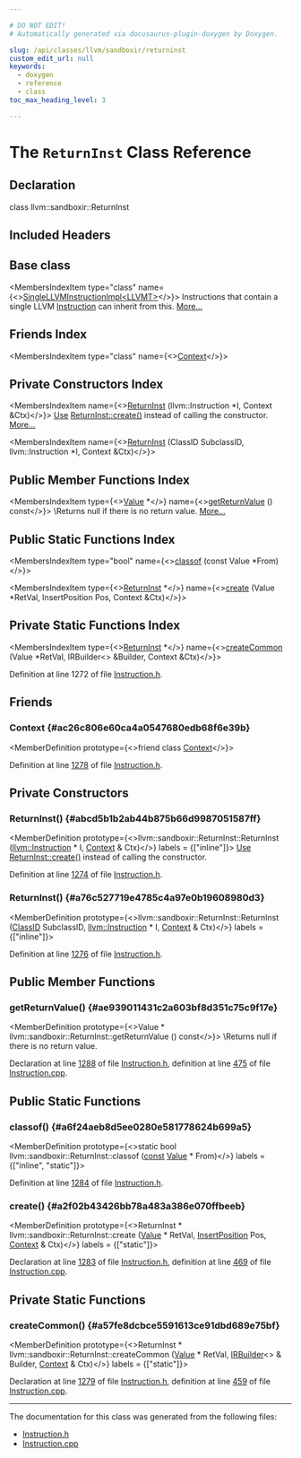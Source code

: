 ```yaml
---

# DO NOT EDIT!
# Automatically generated via docusaurus-plugin-doxygen by Doxygen.

slug: /api/classes/llvm/sandboxir/returninst
custom_edit_url: null
keywords:
  - doxygen
  - reference
  - class
toc_max_heading_level: 3

---
```





# The `ReturnInst` Class Reference

<DoxygenPage pluginConfig={pluginConfig}>



## Declaration

<CodeBlock>class llvm::sandboxir::ReturnInst</CodeBlock>

## Included Headers

<IncludesList>
<IncludesListItem
  filePath="llvm/SandboxIR/Instruction.h"
  permalink="/docs/api/files/include/include/llvm/include/llvm/sandboxir/instruction-h"
  isLocal="true" />
</IncludesList>

## Base class

<MembersIndex>

<MembersIndexItem
  type="class"
  name={<><a href="/docs/api/classes/llvm/sandboxir/singlellvminstructionimpl">SingleLLVMInstructionImpl&lt;LLVMT&gt;</a></>}>
Instructions that contain a single LLVM <a href="/docs/api/classes/llvm/sandboxir/instruction">Instruction</a> can inherit from this. <a href="/docs/api/classes/llvm/sandboxir/singlellvminstructionimpl/#details">More...</a>
</MembersIndexItem>

</MembersIndex>

## Friends Index

<MembersIndex>

<MembersIndexItem
  type="class"
  name={<><a href="#ac26c806e60ca4a0547680edb68f6e39b">Context</a></>}>
</MembersIndexItem>

</MembersIndex>

## Private Constructors Index

<MembersIndex>

<MembersIndexItem
  name={<><a href="#abcd5b1b2ab44b875b66d9987051587ff">ReturnInst</a> (llvm::Instruction &#42;I, Context &amp;Ctx)</>}>
<a href="/docs/api/classes/llvm/sandboxir/use">Use</a> <a href="#a2f02b43426bb78a483a386e070ffbeeb">ReturnInst::create()</a> instead of calling the constructor. <a href="#abcd5b1b2ab44b875b66d9987051587ff">More...</a>
</MembersIndexItem>

<MembersIndexItem
  name={<><a href="#a76c527719e4785c4a97e0b19608980d3">ReturnInst</a> (ClassID SubclassID, llvm::Instruction &#42;I, Context &amp;Ctx)</>}>
</MembersIndexItem>

</MembersIndex>

## Public Member Functions Index

<MembersIndex>

<MembersIndexItem
  type={<><a href="/docs/api/classes/llvm/sandboxir/value">Value</a> &#42;</>}
  name={<><a href="#ae939011431c2a603bf8d351c75c9f17e">getReturnValue</a> () const</>}>
\\Returns null if there is no return value. <a href="#ae939011431c2a603bf8d351c75c9f17e">More...</a>
</MembersIndexItem>

</MembersIndex>

## Public Static Functions Index

<MembersIndex>

<MembersIndexItem
  type="bool"
  name={<><a href="#a6f24aeb8d5ee0280e581778624b699a5">classof</a> (const Value &#42;From)</>}>
</MembersIndexItem>

<MembersIndexItem
  type={<><a href="/docs/api/classes/llvm/sandboxir/returninst">ReturnInst</a> &#42;</>}
  name={<><a href="#a2f02b43426bb78a483a386e070ffbeeb">create</a> (Value &#42;RetVal, InsertPosition Pos, Context &amp;Ctx)</>}>
</MembersIndexItem>

</MembersIndex>

## Private Static Functions Index

<MembersIndex>

<MembersIndexItem
  type={<><a href="/docs/api/classes/llvm/sandboxir/returninst">ReturnInst</a> &#42;</>}
  name={<><a href="#a57fe8dcbce5591613ce91dbd689e75bf">createCommon</a> (Value &#42;RetVal, IRBuilder&lt;&gt; &amp;Builder, Context &amp;Ctx)</>}>
</MembersIndexItem>

</MembersIndex>


Definition at line 1272 of file <a href="/docs/api/files/include/include/llvm/include/llvm/sandboxir/instruction-h">Instruction.h</a>.

<SectionDefinition>

## Friends

### Context {#ac26c806e60ca4a0547680edb68f6e39b}

<MemberDefinition
  prototype={<>friend class <a href="/docs/api/classes/llvm/sandboxir/context">Context</a></>}>

Definition at line <a href="/docs/api/files/include/include/llvm/include/llvm/sandboxir/instruction-h/#l01278">1278</a> of file <a href="/docs/api/files/include/include/llvm/include/llvm/sandboxir/instruction-h">Instruction.h</a>.
</MemberDefinition>

</SectionDefinition>

<SectionDefinition>

## Private Constructors

### ReturnInst() {#abcd5b1b2ab44b875b66d9987051587ff}

<MemberDefinition
  prototype={<>llvm::sandboxir::ReturnInst::ReturnInst (<a href="/docs/api/classes/llvm/instruction">llvm::Instruction</a> &#42; I, <a href="/docs/api/classes/llvm/sandboxir/context">Context</a> &amp; Ctx)</>}
  labels = {["inline"]}>
<a href="/docs/api/classes/llvm/sandboxir/use">Use</a> <a href="#a2f02b43426bb78a483a386e070ffbeeb">ReturnInst::create()</a> instead of calling the constructor.

Definition at line <a href="/docs/api/files/include/include/llvm/include/llvm/sandboxir/instruction-h/#l01274">1274</a> of file <a href="/docs/api/files/include/include/llvm/include/llvm/sandboxir/instruction-h">Instruction.h</a>.
</MemberDefinition>

### ReturnInst() {#a76c527719e4785c4a97e0b19608980d3}

<MemberDefinition
  prototype={<>llvm::sandboxir::ReturnInst::ReturnInst (<a href="/docs/api/classes/llvm/sandboxir/value/#afa2029c46b6caf94a7d05ceb0dbcefe9">ClassID</a> SubclassID, <a href="/docs/api/classes/llvm/instruction">llvm::Instruction</a> &#42; I, <a href="/docs/api/classes/llvm/sandboxir/context">Context</a> &amp; Ctx)</>}
  labels = {["inline"]}>

Definition at line <a href="/docs/api/files/include/include/llvm/include/llvm/sandboxir/instruction-h/#l01276">1276</a> of file <a href="/docs/api/files/include/include/llvm/include/llvm/sandboxir/instruction-h">Instruction.h</a>.
</MemberDefinition>

</SectionDefinition>

<SectionDefinition>

## Public Member Functions

### getReturnValue() {#ae939011431c2a603bf8d351c75c9f17e}

<MemberDefinition
  prototype={<>Value &#42; llvm::sandboxir::ReturnInst::getReturnValue () const</>}>
\\Returns null if there is no return value.

Declaration at line <a href="/docs/api/files/include/include/llvm/include/llvm/sandboxir/instruction-h/#l01288">1288</a> of file <a href="/docs/api/files/include/include/llvm/include/llvm/sandboxir/instruction-h">Instruction.h</a>, definition at line <a href="/docs/api/files/lib/lib/sandboxir/instruction-cpp/#l00475">475</a> of file <a href="/docs/api/files/lib/lib/sandboxir/instruction-cpp">Instruction.cpp</a>.
</MemberDefinition>

</SectionDefinition>

<SectionDefinition>

## Public Static Functions

### classof() {#a6f24aeb8d5ee0280e581778624b699a5}

<MemberDefinition
  prototype={<>static bool llvm::sandboxir::ReturnInst::classof (<a href="/docs/api/files/lib/lib/target/lib/target/aarch64/aarch64promoteconstant-cpp/#a90f8350fecae261c25be85d38b451bff">const</a> <a href="/docs/api/classes/llvm/sandboxir/value">Value</a> &#42; From)</>}
  labels = {["inline", "static"]}>

Definition at line <a href="/docs/api/files/include/include/llvm/include/llvm/sandboxir/instruction-h/#l01284">1284</a> of file <a href="/docs/api/files/include/include/llvm/include/llvm/sandboxir/instruction-h">Instruction.h</a>.
</MemberDefinition>

### create() {#a2f02b43426bb78a483a386e070ffbeeb}

<MemberDefinition
  prototype={<>ReturnInst &#42; llvm::sandboxir::ReturnInst::create (<a href="/docs/api/classes/llvm/sandboxir/value">Value</a> &#42; RetVal, <a href="/docs/api/classes/llvm/sandboxir/insertposition">InsertPosition</a> Pos, <a href="/docs/api/classes/llvm/sandboxir/context">Context</a> &amp; Ctx)</>}
  labels = {["static"]}>

Declaration at line <a href="/docs/api/files/include/include/llvm/include/llvm/sandboxir/instruction-h/#l01283">1283</a> of file <a href="/docs/api/files/include/include/llvm/include/llvm/sandboxir/instruction-h">Instruction.h</a>, definition at line <a href="/docs/api/files/lib/lib/sandboxir/instruction-cpp/#l00469">469</a> of file <a href="/docs/api/files/lib/lib/sandboxir/instruction-cpp">Instruction.cpp</a>.
</MemberDefinition>

</SectionDefinition>

<SectionDefinition>

## Private Static Functions

### createCommon() {#a57fe8dcbce5591613ce91dbd689e75bf}

<MemberDefinition
  prototype={<>ReturnInst &#42; llvm::sandboxir::ReturnInst::createCommon (<a href="/docs/api/classes/llvm/sandboxir/value">Value</a> &#42; RetVal, <a href="/docs/api/classes/llvm/irbuilder">IRBuilder</a>&lt;&gt; &amp; Builder, <a href="/docs/api/classes/llvm/sandboxir/context">Context</a> &amp; Ctx)</>}
  labels = {["static"]}>

Declaration at line <a href="/docs/api/files/include/include/llvm/include/llvm/sandboxir/instruction-h/#l01279">1279</a> of file <a href="/docs/api/files/include/include/llvm/include/llvm/sandboxir/instruction-h">Instruction.h</a>, definition at line <a href="/docs/api/files/lib/lib/sandboxir/instruction-cpp/#l00459">459</a> of file <a href="/docs/api/files/lib/lib/sandboxir/instruction-cpp">Instruction.cpp</a>.
</MemberDefinition>

</SectionDefinition>

<hr/>

The documentation for this class was generated from the following files:

<ul>
<li><a href="/docs/api/files/include/include/llvm/include/llvm/sandboxir/instruction-h">Instruction.h</a></li>
<li><a href="/docs/api/files/lib/lib/sandboxir/instruction-cpp">Instruction.cpp</a></li>
</ul>

</DoxygenPage>
